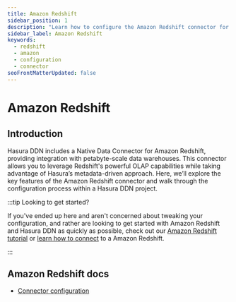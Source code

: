 ```yaml
---
title: Amazon Redshift
sidebar_position: 1
description: "Learn how to configure the Amazon Redshift connector for use with Hasura DDN."
sidebar_label: Amazon Redshift
keywords:
  - redshift
  - amazon
  - configuration
  - connector
seoFrontMatterUpdated: false
---
```


# Amazon Redshift

## Introduction

Hasura DDN includes a Native Data Connector for Amazon Redshift, providing integration with petabyte-scale data
warehouses. This connector allows you to leverage Redshift's powerful OLAP capabilities while taking advantage of
Hasura’s metadata-driven approach. Here, we’ll explore the key features of the Amazon Redshift connector and walk
through the configuration process within a Hasura DDN project.

:::tip Looking to get started?

If you've ended up here and aren't concerned about tweaking your configuration, and rather are looking to get started
with Amazon Redshift and Hasura DDN as quickly as possible, check out our
[Amazon Redshift tutorial](/how-to-build-with-promptql/with-amazon-redshift.mdx) or
[learn how to connect](/data-sources/connect-to-a-source.mdx) to a Amazon Redshift.

:::

## Amazon Redshift docs

- [Connector configuration](/reference/connectors/redshift/configuration.mdx)
